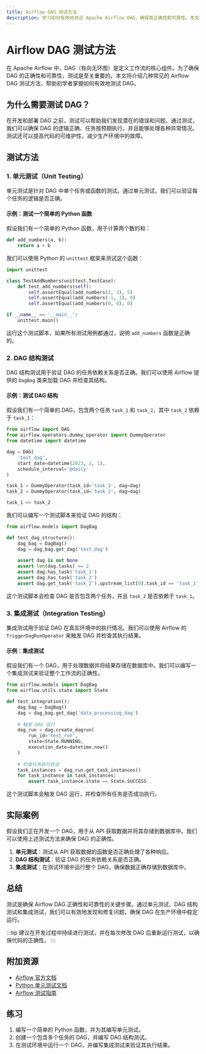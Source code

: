 ```yaml
---
title: Airflow DAG 测试方法
description: 学习如何有效地测试 Apache Airflow DAG，确保其正确性和可靠性。本文适合初学者，涵盖测试方法、代码示例和实际案例。
---
```


# Airflow DAG 测试方法

在 Apache Airflow 中，DAG（有向无环图）是定义工作流的核心组件。为了确保 DAG 的正确性和可靠性，测试是至关重要的。本文将介绍几种常见的 Airflow DAG 测试方法，帮助初学者掌握如何有效地测试 DAG。

## 为什么需要测试 DAG？

在开发和部署 DAG 之前，测试可以帮助我们发现潜在的错误和问题。通过测试，我们可以确保 DAG 的逻辑正确、任务按预期执行，并且能够处理各种异常情况。测试还可以提高代码的可维护性，减少生产环境中的故障。

## 测试方法

### 1. 单元测试（Unit Testing）

单元测试是针对 DAG 中单个任务或函数的测试。通过单元测试，我们可以验证每个任务的逻辑是否正确。

#### 示例：测试一个简单的 Python 函数

假设我们有一个简单的 Python 函数，用于计算两个数的和：

```python
def add_numbers(a, b):
    return a + b
```

我们可以使用 Python 的 `unittest` 框架来测试这个函数：

```python
import unittest

class TestAddNumbers(unittest.TestCase):
    def test_add_numbers(self):
        self.assertEqual(add_numbers(2, 3), 5)
        self.assertEqual(add_numbers(-1, 1), 0)
        self.assertEqual(add_numbers(0, 0), 0)

if __name__ == '__main__':
    unittest.main()
```

运行这个测试脚本，如果所有测试用例都通过，说明 `add_numbers` 函数是正确的。

### 2. DAG 结构测试

DAG 结构测试用于验证 DAG 的任务依赖关系是否正确。我们可以使用 Airflow 提供的 `DagBag` 类来加载 DAG 并检查其结构。

#### 示例：测试 DAG 结构

假设我们有一个简单的 DAG，包含两个任务 `task_1` 和 `task_2`，其中 `task_2` 依赖于 `task_1`：

```python
from airflow import DAG
from airflow.operators.dummy_operator import DummyOperator
from datetime import datetime

dag = DAG(
    'test_dag',
    start_date=datetime(2023, 1, 1),
    schedule_interval='@daily'
)

task_1 = DummyOperator(task_id='task_1', dag=dag)
task_2 = DummyOperator(task_id='task_2', dag=dag)

task_1 >> task_2
```

我们可以编写一个测试脚本来验证 DAG 的结构：

```python
from airflow.models import DagBag

def test_dag_structure():
    dag_bag = DagBag()
    dag = dag_bag.get_dag('test_dag')
    
    assert dag is not None
    assert len(dag.tasks) == 2
    assert dag.has_task('task_1')
    assert dag.has_task('task_2')
    assert dag.get_task('task_2').upstream_list[0].task_id == 'task_1'
```

这个测试脚本会检查 DAG 是否包含两个任务，并且 `task_2` 是否依赖于 `task_1`。

### 3. 集成测试（Integration Testing）

集成测试用于验证 DAG 在真实环境中的执行情况。我们可以使用 Airflow 的 `TriggerDagRunOperator` 来触发 DAG 并检查其执行结果。

#### 示例：集成测试

假设我们有一个 DAG，用于处理数据并将结果存储在数据库中。我们可以编写一个集成测试来验证整个工作流的正确性。

```python
from airflow.models import DagBag
from airflow.utils.state import State

def test_integration():
    dag_bag = DagBag()
    dag = dag_bag.get_dag('data_processing_dag')
    
    # 触发 DAG 运行
    dag_run = dag.create_dagrun(
        run_id='test_run',
        state=State.RUNNING,
        execution_date=datetime.now()
    )
    
    # 检查任务执行状态
    task_instances = dag_run.get_task_instances()
    for task_instance in task_instances:
        assert task_instance.state == State.SUCCESS
```

这个测试脚本会触发 DAG 运行，并检查所有任务是否成功执行。

## 实际案例

假设我们正在开发一个 DAG，用于从 API 获取数据并将其存储到数据库中。我们可以使用上述测试方法来确保 DAG 的正确性。

1. **单元测试**：测试从 API 获取数据的函数是否正确处理了各种响应。
2. **DAG 结构测试**：验证 DAG 的任务依赖关系是否正确。
3. **集成测试**：在测试环境中运行整个 DAG，确保数据正确存储到数据库中。

## 总结

测试是确保 Airflow DAG 正确性和可靠性的关键步骤。通过单元测试、DAG 结构测试和集成测试，我们可以有效地发现和修复问题，确保 DAG 在生产环境中稳定运行。

:::tip
建议在开发过程中持续进行测试，并在每次修改 DAG 后重新运行测试，以确保代码的正确性。
:::

## 附加资源

- [Airflow 官方文档](https://airflow.apache.org/docs/)
- [Python 单元测试文档](https://docs.python.org/3/library/unittest.html)
- [Airflow 测试指南](https://airflow.apache.org/docs/apache-airflow/stable/best-practices.html#testing)

## 练习

1. 编写一个简单的 Python 函数，并为其编写单元测试。
2. 创建一个包含多个任务的 DAG，并编写 DAG 结构测试。
3. 在测试环境中运行一个 DAG，并编写集成测试来验证其执行结果。